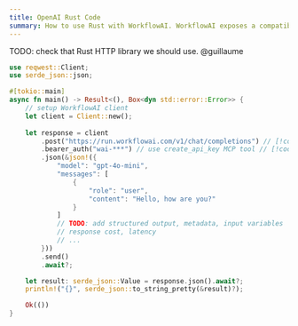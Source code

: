 ```yaml
---
title: OpenAI Rust Code
summary: How to use Rust with WorkflowAI. WorkflowAI exposes a compatible OpenAI API endpoint. Use the reqwest HTTP client to make requests to the API.
---
```


TODO: check that Rust HTTP library we should use. @guillaume

```rust
use reqwest::Client;
use serde_json::json;

#[tokio::main]
async fn main() -> Result<(), Box<dyn std::error::Error>> {
    // setup WorkflowAI client
    let client = Client::new();
    
    let response = client
        .post("https://run.workflowai.com/v1/chat/completions") // [!code highlight]
        .bearer_auth("wai-***") // use create_api_key MCP tool // [!code highlight]
        .json(&json!({
            "model": "gpt-4o-mini",
            "messages": [
                {
                    "role": "user",
                    "content": "Hello, how are you?"
                }
            ]
            // TODO: add structured output, metadata, input variables
            // response cost, latency
            // ...
        }))
        .send()
        .await?;

    let result: serde_json::Value = response.json().await?;
    println!("{}", serde_json::to_string_pretty(&result)?);

    Ok(())
}
``` 
